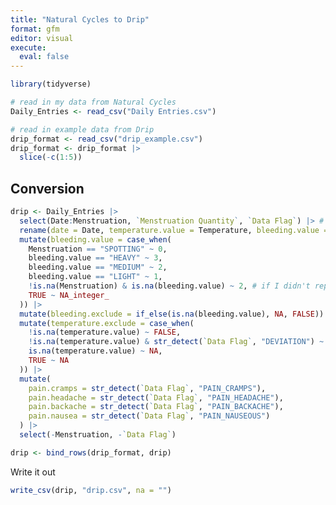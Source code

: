 ```yaml
---
title: "Natural Cycles to Drip"
format: gfm
editor: visual
execute: 
  eval: false
---
```


```r
library(tidyverse)

# read in my data from Natural Cycles
Daily_Entries <- read_csv("Daily Entries.csv")

# read in example data from Drip
drip_format <- read_csv("drip_example.csv")
drip_format <- drip_format |>
  slice(-c(1:5))
```


## Conversion

```r
drip <- Daily_Entries |>
  select(Date:Menstruation, `Menstruation Quantity`, `Data Flag`) |> # This is all I was converting
  rename(date = Date, temperature.value = Temperature, bleeding.value = `Menstruation Quantity`) |>
  mutate(bleeding.value = case_when(
    Menstruation == "SPOTTING" ~ 0,
    bleeding.value == "HEAVY" ~ 3,
    bleeding.value == "MEDIUM" ~ 2,
    bleeding.value == "LIGHT" ~ 1,
    !is.na(Menstruation) & is.na(bleeding.value) ~ 2, # if I didn't report, let's call it medium
    TRUE ~ NA_integer_
  )) |>
  mutate(bleeding.exclude = if_else(is.na(bleeding.value), NA, FALSE)) |> # if you have things to exclude, this needs to be changed
  mutate(temperature.exclude = case_when(
    !is.na(temperature.value) ~ FALSE,
    !is.na(temperature.value) & str_detect(`Data Flag`, "DEVIATION") ~ TRUE,
    is.na(temperature.value) ~ NA,
    TRUE ~ NA
  )) |>
  mutate(
    pain.cramps = str_detect(`Data Flag`, "PAIN_CRAMPS"),
    pain.headache = str_detect(`Data Flag`, "PAIN_HEADACHE"),
    pain.backache = str_detect(`Data Flag`, "PAIN_BACKACHE"),
    pain.nausea = str_detect(`Data Flag`, "PAIN_NAUSEOUS")
  ) |>
  select(-Menstruation, -`Data Flag`)

drip <- bind_rows(drip_format, drip)
```

Write it out

```r
write_csv(drip, "drip.csv", na = "")
```
